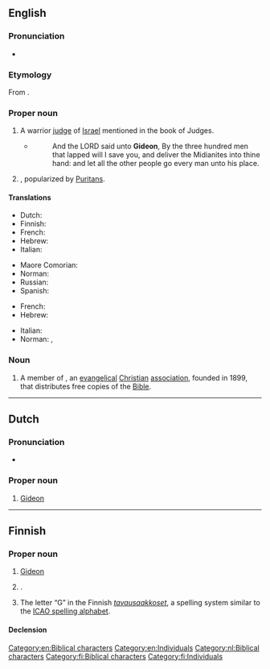{{also|GIDEON}}

==English==

===Pronunciation===
* {{a|US}} {{IPA|/ˈɡɪdi.ən/|lang=en}}

===Etymology===
From {{etyl|he|en}} {{m|he|גִּדְעוֹן||Gideon|tr=gid'ón}}.

===Proper noun===
{{en-proper noun}}

# A warrior [[judge]] of [[Israel]] mentioned in the book of Judges.
#* {{RQ:Authorized Version|Judges|7|7}}
#*: And the LORD said unto '''Gideon''', By the three hundred men that lapped will I save you, and deliver the Midianites into thine hand: and let all the other people go every man unto his place.
# {{given name|male|from=Hebrew}}, popularized by [[Puritan]]s.

====Translations====
{{trans-top|biblical character}}
* Dutch: {{t+|nl|Gideon}}
* Finnish: {{t|fi|Gideon}}
* French: {{t|fr|Gédéon}}
* Hebrew: {{t|he|גִּדְעוֹן|tr=gid'ón}}
* Italian: {{t+|it|Gedeone}}
{{trans-mid}}
* Maore Comorian: {{t|swb|Jideoni}}
* Norman: {{t|nrf|Gudgion|m}}
* Russian: {{t|ru|Гедео́н|m}}
* Spanish: {{t|es|Gedeón}}
{{trans-bottom}}

{{trans-top|male given name}}
* French: {{t|fr|Gédéon}}
* Hebrew: {{t|he|גִּדְעוֹן|tr=gid׳ón}}
{{trans-mid}}
* Italian: {{t+|it|Gedeone}}
* Norman: {{t|nrf|Gudgion|m}}, {{t|nrf|Gédéon|m}}
{{trans-bottom}}

===Noun===
{{en-noun}}

# {{lb|en|religion}} A member of {{w|Gideons International}}, an [[evangelical]] [[Christian]] [[association]], founded in 1899, that distributes free copies of the [[Bible]].

[[Category:en:Biblical characters]]
[[Category:en:Individuals]]

----

==Dutch==

===Pronunciation===
* {{audio|Nl-Gideon.ogg|Audio|lang=nl}}

===Proper noun===
{{nl-proper noun}}

# [[#English|Gideon]] {{gloss|biblical character}}

[[Category:nl:Biblical characters]]

----

==Finnish==

===Proper noun===
{{fi-proper noun}}

# [[#English|Gideon]] {{gloss|biblical character}}
# {{lb|fi|rare}} {{given name|male|lang=fi}}.
# The letter “G” in the Finnish ''[[tavausaakkoset]]'', a spelling system similar to the [[ICAO spelling alphabet]].

====Declension====
{{fi-decl-risti|Gideon|||a|i=0}}

[[Category:fi:Biblical characters]]
[[Category:fi:Individuals]]